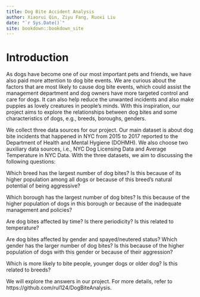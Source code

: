 --- 
title: Dog Bite Accident Analysis
author: Xiaorui Qin, Ziyu Fang, Ruoxi Liu
date: "`r Sys.Date()`"
site: bookdown::bookdown_site
---

# Introduction

As dogs have become one of our most important pets and friends, we have also paid more attention to dog bite events. We are curious about the factors that are most likely to cause dog bite events, which could assist the management department and dog owners have more targeted control and care for dogs. It can also help reduce the unwanted incidents and also make puppies as lovely creatures in people’s minds. With this inspiration, our project aims to explore the relationships between dog bites and some characteristics of dogs, e.g., breeds, boroughs, genders.

We collect three data sources for our project. Our main dataset is about dog bite incidents that happened in NYC from 2015 to 2017 reported to the Department of Health and Mental Hygiene (DOHMH). We also choose two auxiliary data sources, i.e., NYC Dog Licensing Data and Average Temperature in NYC Data. With the three datasets, we aim to discussing the following questions:

Which breed has the largest number of dog bites? Is this because of its higher population among all dogs or because of this breed’s natural potential of being aggressive?

Which borough has the largest number of dog bites? Is this because of the higher population of dogs in this borough or because of the inadequate management and policies?

Are dog bites affected by time? Is there periodicity? Is this related to temperature?

Are dog bites affected by gender and spayed/neutered status? Which gender has the larger number of dog bites? Is this because of the higher population of dogs with this gender or because of their aggression?

Which is more likely to bite people, younger dogs or older dog? Is this related to breeds?

We will explore the answers in our project. For more details, refer to https://github.com/rul124/DogBiteAnalysis.
